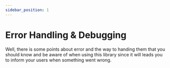 ```yaml
---
sidebar_position: 1
---
```


# Error Handling & Debugging

Well, there is some points about error and the way to handing them that you should know and be aware of when using this library since it will leads you to inform your users when something went wrong.
